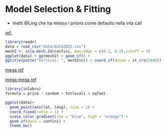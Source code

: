 # Model Selection & Fitting{#modelspec}

- metti @Ling che ha messo i prioris come defaults nella inla call


[ref.](https://inbo.github.io/tutorials/tutorials/r_inla/spatial.pdf)
```r
library(readr)
data = read_csv("data/data2021.csv")
mesh2 <- inla.mesh.2d(confini, max.edge = c(0.2, 0.2),cutoff = 3)
ggplot(data) + gg(mesh2) + geom_sf() +
ggtitle(paste("Vertices: ", mesh2$n)) + coord_sf(datum = st_crs(5880))

```


[mega ref](https://inlabru-org.github.io/inlabru/)

[mega mega ref](https://besjournals.onlinelibrary.wiley.com/doi/full/10.1111/2041-210X.13168)

```r
library(inlabru)
formula = price ~ condom + totlocali + sqfeet 
```   



```r
ggplot(data)+
  geom_point(aes(lat, long), size = 2) +
  coord_fixed(ratio = 1) +
  scale_color_gradient(low = "blue", high = "orange") +
  geom_sf(data = confini) +
  theme_bw()
```


